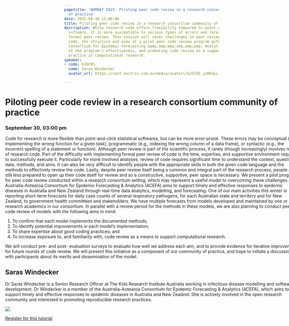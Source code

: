 ```yaml
---
pagetitle: 'WOMBAT 2025: Piloting peer code review in a research consortium community
  of practice'
date: 2025-09-30 15:00:00
title: Piloting peer code review in a research consortium community of practice
description: While research code offers flexibility compared to point-and-click statistical
  software, it is more susceptible to various types of errors and rarely undergoes
  formal peer review. This session will cover challenges in peer reviewing research
  code, the structure and aims of a pilot peer code review program within the Australia-Aotearoa
  Consortium for Epidemic Forecasting &amp;amp;amp;amp;amp;amp; Analytics (ACEFA), evaluation
  of the program's effectiveness, and promoting code review as a supportive community
  practice in computational research.
speaker:
- code: GJSC9S
  name: Saras Windecker
  avatar_url: https://conf.nectric.com.au/media/avatars/GJSC9S_ycWEdyi.jpg

---
```


:::::: {.grid style="width: 100vw;  transform: translateX(-20%);"}
::: {#sponsors_banner .g-col-12 .title}
# Piloting peer code review in a research consortium community of practice

### September 30, 03:00 pm
:::

::: {.g-col-12 .full_text_block}

Code for research is more flexible than point-and-click statistical softwares, but can be more error-prone. These errors may be conceptual (e.g., implementing the wrong function for a given task), programmatic (e.g., indexing the wrong column of a data frame), or syntactic (e.g., the incorrect spelling of a statement or function). Although peer review is part of the scientific process, it rarely (though increasingly) involves review of research code. Part of the difficulty with implementing formal peer review of code is the time, expertise, and supportive environment required to successfully execute it. Particularly for more involved analyses, review of code requires significant time to understand the context, questions, data, methods, and aims. It can also be very difficult to identify people with the appropriate skills in both the given code language and the methods to effectively review the code. Lastly, despite peer review itself being a common and integral part of the research process, people are still less prepared to open up their code itself for review and so a constructive, supportive, peer space is necessary. We present a pilot program for peer code review conducted within a research consortium setting, which may represent a useful model to overcoming these challenges. The Australia-Aotearoa Consortium for Epidemic Forecasting &amp; Analytics (ACEFA) aims to support timely and effective responses to epidemic diseases in Australia and New Zealand through real-time data analytics, modelling, and forecasting. One of our main activities this winter is reporting short-term forecasts for daily case counts of several respiratory pathogens, for each Australian state and territory and for New Zealand, to government health committees and stakeholders. We have multiple forecasts from models developed and maintained by one or more research academics in our consortium. In parallel with a review period for the methods in these models, we are also planning to conduct peer code review of models with the following aims in mind:

1. To confirm that each model implements the documented methods;
2. To identify potential improvements in each model's implementation;
3. To share expertise about good coding practices; and
4. To increase exposure to, and familiarity with, code review as a means to support computational research.

We will conduct pre- and post- evaluation surveys to evaluate how well we address each aim, and to provide evidence for iterative improvements for future rounds of code review. We will present this initiative as a component of our community of practice, and hope to initiate a discussion with participants about its merits and dissemination of the model.

::: speaker
## Saras Windecker

Dr Saras Windecker is a Senior Research Officer at The Kids Research Institute Australia working in infectious disease modelling and software development. Dr Windecker is a member of the Australia-Aotearoa Consortium for Epidemic Forecasting &amp; Analytics (ACEFA), which aims to support timely and effective responses to epidemic diseases in Australia and New Zealand. She is actively involved in the open research community and interested in promoting reproducible research practices.

![](https://conf.nectric.com.au/media/avatars/GJSC9S_ycWEdyi.jpg)
:::


::: register-btn
[Register for this tutorial](/participation/register.html)
:::

:::

<div>

</div>
::::::

```{=html}
<style>
#title-block-header {
display: none !important;
}
</style>
```
